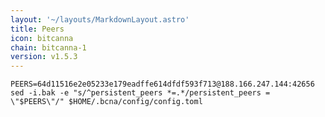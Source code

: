 ```yaml
---
layout: '~/layouts/MarkdownLayout.astro'
title: Peers
icon: bitcanna
chain: bitcanna-1
version: v1.5.3
---
```


```
PEERS=64d11516e2e05233e179eadffe614dfdf593f713@188.166.247.144:42656
sed -i.bak -e "s/^persistent_peers *=.*/persistent_peers = \"$PEERS\"/" $HOME/.bcna/config/config.toml
```

